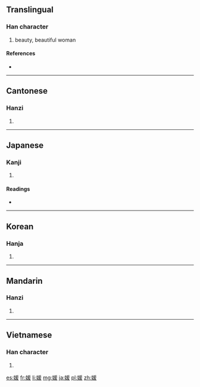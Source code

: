 ==Translingual==

===Han character===
{{Han char|rn=38|rad=女|as=09|sn=12|four=4244<sub>7</sub>|canj=女月一水 (VBME)|ids=⿰[[女]][[爰]]}}

# beauty, beautiful woman

====References====
* {{Han ref|kx=0267.110|dkj=06516|dj=0534.130|hdz=21067.120|uh=5A9B|ud=23195|bh=B444|bd=46148}}

----

==Cantonese==

===Hanzi===
{{yue-hanzi|jyut=[[jyun4]], [[jyun6]], [[wun4]]|y=yun4, yun6, wun4}}

# {{defn|lang=yue|sort=女09}}

----

==Japanese==

===Kanji===
{{ja-kanji|grade=c|rs=女09}}

# {{defn|lang=ja|sort=女09}}

====Readings====
* {{ja-readings|goon=[[えん]] (en), from [[ゑん]], [[おん]] (on), from [[をん]]|kanon=[[えん]] (en), from [[ゑん]]|kun=[[ひめ]] (hime)}}

----

==Korean==

===Hanja===
{{ko-hanja|hangeul=원|rv=won|mr=wŏn}}

# {{defn|lang=ko|sort=女09}}

----

==Mandarin==

===Hanzi===
{{cmn-hanzi|pin=[[yuàn]] ([[yuan4]])|wg=yüan<sup>4</sup>}}

# {{defn|lang=cmn|sort=女09}}

----

==Vietnamese==

===Han character===
{{vi-hantu|[[viện]]|rs=女09}}

# {{defn|lang=vi|sort=女09}}

[[es:媛]]
[[fr:媛]]
[[li:媛]]
[[mg:媛]]
[[ja:媛]]
[[pl:媛]]
[[zh:媛]]